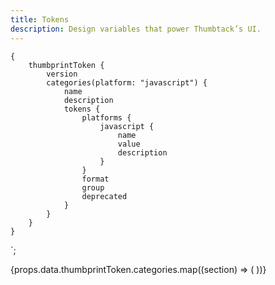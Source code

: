 ```yaml
---
title: Tokens
description: Design variables that power Thumbtack’s UI.
---
```



    {
        thumbprintToken {
            version
            categories(platform: "javascript") {
                name
                description
                tokens {
                    platforms {
                        javascript {
                            name
                            value
                            description
                        }
                    }
                    format
                    group
                    deprecated
                }
            }
        }
    }
`;

<TabNav />

<PackageTable
    version={props.data.thumbprintToken.version}
    packageName="@thumbtack/thumbprint-tokens"
    sourceDirectory="https://github.com/thumbtack/thumbprint-tokens"
    platform="web"
    importStatement="import * as tokens from '@thumbtack/thumbprint-tokens';"
/>

<div>
    {props.data.thumbprintToken.categories.map((section) => (
        <TokenSection section={section} key={section.name} platform="javascript" />
    ))}
</div>
